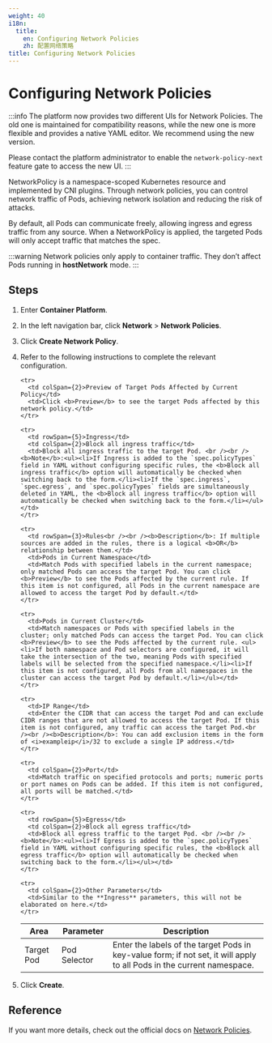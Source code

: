 ```yaml
---
weight: 40
i18n:
  title:
    en: Configuring Network Policies
    zh: 配置网络策略
title: Configuring Network Policies
---
```


# Configuring Network Policies

:::info
The platform now provides two different UIs for Network Policies. The old one is maintained for compatibility reasons, while the new one is more flexible and provides a native YAML editor. We recommend using the new version.

Please contact the platform administrator to enable the `network-policy-next` feature gate to access the new UI.
:::

NetworkPolicy is a namespace-scoped Kubernetes resource and implemented by CNI plugins. 
Through network policies, you can control network traffic of Pods, achieving network isolation and reducing the risk of attacks.

By default, all Pods can communicate freely, allowing ingress and egress traffic from any source. 
When a NetworkPolicy is applied, the targeted Pods will only accept traffic that matches the spec.

:::warning
Network policies only apply to container traffic. They don’t affect Pods running in **hostNetwork** mode.
:::

## Steps

1. Enter **Container Platform**.

2. In the left navigation bar, click **Network** > **Network Policies**.

3. Click **Create Network Policy**.

4. Refer to the following instructions to complete the relevant configuration.

   <table>
     <thead>
       <tr>
         <th>Area</th>
         <th colSpan={2}>Parameter</th>
         <th>Description</th>
       </tr>
     </thead>

     <tbody>
       <tr>
         <td rowSpan={2}>Target Pod</td>
         <td colSpan={2}>Pod Selector</td>
         <td>Enter the labels of the target Pods in key-value form; if not set, it will apply to all Pods in the current namespace.</td>
       </tr>

       <tr>
         <td colSpan={2}>Preview of Target Pods Affected by Current Policy</td>
         <td>Click <b>Preview</b> to see the target Pods affected by this network policy.</td>
       </tr>

       <tr>
         <td rowSpan={5}>Ingress</td>
         <td colSpan={2}>Block all ingress traffic</td>
         <td>Block all ingress traffic to the target Pod. <br /><br /><b>Note</b>:<ul><li>If Ingress is added to the `spec.policyTypes` field in YAML without configuring specific rules, the <b>Block all ingress traffic</b> option will automatically be checked when switching back to the form.</li><li>If the `spec.ingress`, `spec.egress`, and `spec.policyTypes` fields are simultaneously deleted in YAML, the <b>Block all ingress traffic</b> option will automatically be checked when switching back to the form.</li></ul></td>
       </tr>

       <tr>
         <td rowSpan={3}>Rules<br /><br /><b>Description</b>: If multiple sources are added in the rules, there is a logical <b>OR</b> relationship between them.</td>
         <td>Pods in Current Namespace</td>
         <td>Match Pods with specified labels in the current namespace; only matched Pods can access the target Pod. You can click <b>Preview</b> to see the Pods affected by the current rule. If this item is not configured, all Pods in the current namespace are allowed to access the target Pod by default.</td>
       </tr>

       <tr>
         <td>Pods in Current Cluster</td>
         <td>Match namespaces or Pods with specified labels in the cluster; only matched Pods can access the target Pod. You can click <b>Preview</b> to see the Pods affected by the current rule. <ul><li>If both namespace and Pod selectors are configured, it will take the intersection of the two, meaning Pods with specified labels will be selected from the specified namespace.</li><li>If this item is not configured, all Pods from all namespaces in the cluster can access the target Pod by default.</li></ul></td>
       </tr>

       <tr>
         <td>IP Range</td>
         <td>Enter the CIDR that can access the target Pod and can exclude CIDR ranges that are not allowed to access the target Pod. If this item is not configured, any traffic can access the target Pod.<br /><br /><b>Description</b>: You can add exclusion items in the form of <i>exampleip</i>/32 to exclude a single IP address.</td>
       </tr>

       <tr>
         <td colSpan={2}>Port</td>
         <td>Match traffic on specified protocols and ports; numeric ports or port names on Pods can be added. If this item is not configured, all ports will be matched.</td>
       </tr>

       <tr>
         <td rowSpan={5}>Egress</td>
         <td colSpan={2}>Block all egress traffic</td>
         <td>Block all egress traffic to the target Pod. <br /><br /><b>Note</b>:<ul><li>If Egress is added to the `spec.policyTypes` field in YAML without configuring specific rules, the <b>Block all egress traffic</b> option will automatically be checked when switching back to the form.</li></ul></td>
       </tr>

       <tr>
         <td colSpan={2}>Other Parameters</td>
         <td>Similar to the **Ingress** parameters, this will not be elaborated on here.</td>
       </tr>
     </tbody>
   </table>

5. Click **Create**.

## Reference

If you want more details, check out the official docs on [Network Policies](https://kubernetes.io/docs/concepts/services-networking/network-policies/).

